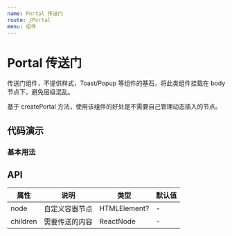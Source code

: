 ```yaml
---
name: Portal 传送门
route: /Portal
menu: 组件
---
```




# Portal 传送门

传送门组件，不提供样式，Toast/Popup 等组件的基石，将此类组件挂载在 body 节点下，避免层级混乱。

基于 createPortal 方法，使用该组件的好处是不需要自己管理动态插入的节点。

## 代码演示

### 基本用法

<CodeBox code={BasicDemoCode}>
  <BasicDemo></BasicDemo>
</CodeBox>

## API

| 属性     | 说明           | 类型         | 默认值 |
| -------- | -------------- | ------------ | ------ |
| node     | 自定义容器节点 | HTMLElement? | -      |
| children | 需要传送的内容 | ReactNode    | -      |
